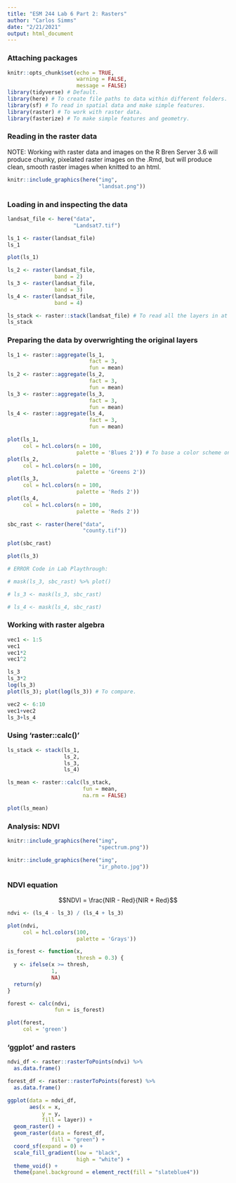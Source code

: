```yaml
---
title: "ESM 244 Lab 6 Part 2: Rasters"
author: "Carlos Simms"
date: "2/21/2021"
output: html_document
---
```


### Attaching packages

```r
knitr::opts_chunk$set(echo = TRUE, 
                      warning = FALSE, 
                      message = FALSE)
library(tidyverse) # Default.
library(here) # To create file paths to data within different folders.
library(sf) # To read in spatial data and make simple features.
library(raster) # To work with raster data.
library(fasterize) # To make simple features and geometry.
```

### Reading in the raster data

NOTE: Working with raster data and images on the R Bren Server 3.6 will produce chunky, pixelated raster images on the .Rmd, but will produce clean, smooth raster images when knitted to an html.

```r
knitr::include_graphics(here("img", 
                             "landsat.png"))
```

### Loading in and inspecting the data

```r
landsat_file <- here("data", 
                     "Landsat7.tif")

ls_1 <- raster(landsat_file)
ls_1
```

```r
plot(ls_1)
```

```r
ls_2 <- raster(landsat_file, 
               band = 2)
ls_3 <- raster(landsat_file, 
               band = 3)
ls_4 <- raster(landsat_file, 
               band = 4)

ls_stack <- raster::stack(landsat_file) # To read all the layers in at once.
ls_stack
```

### Preparing the data by overwrighting the original layers

```r
ls_1 <- raster::aggregate(ls_1, 
                          fact = 3, 
                          fun = mean)
ls_2 <- raster::aggregate(ls_2, 
                          fact = 3, 
                          fun = mean)
ls_3 <- raster::aggregate(ls_3, 
                          fact = 3, 
                          fun = mean)
ls_4 <- raster::aggregate(ls_4, 
                          fact = 3, 
                          fun = mean)

plot(ls_1, 
     col = hcl.colors(n = 100, 
                      palette = 'Blues 2')) # To base a color scheme on a single palette.
plot(ls_2, 
     col = hcl.colors(n = 100, 
                      palette = 'Greens 2'))
plot(ls_3, 
     col = hcl.colors(n = 100, 
                      palette = 'Reds 2'))
plot(ls_4, 
     col = hcl.colors(n = 100, 
                      palette = 'Reds 2'))
```

```r
sbc_rast <- raster(here("data", 
                        "county.tif"))

plot(sbc_rast)

plot(ls_3)

# ERROR Code in Lab Playthrough:

# mask(ls_3, sbc_rast) %>% plot()

# ls_3 <- mask(ls_3, sbc_rast)

# ls_4 <- mask(ls_4, sbc_rast)
```

### Working with raster algebra

```r
vec1 <- 1:5
vec1
vec1*2
vec1^2

ls_3
ls_3*2
log(ls_3)
plot(ls_3); plot(log(ls_3)) # To compare.
```

```r
vec2 <- 6:10
vec1+vec2
ls_3+ls_4
```

### Using 'raster::calc()'

```r
ls_stack <- stack(ls_1, 
                  ls_2, 
                  ls_3, 
                  ls_4)

ls_mean <- raster::calc(ls_stack, 
                        fun = mean, 
                        na.rm = FALSE)

plot(ls_mean)
```

### Analysis: NDVI

```r
knitr::include_graphics(here("img", 
                             "spectrum.png"))

knitr::include_graphics(here("img", 
                             "ir_photo.jpg"))
```

### NDVI equation

$$NDVI = \frac{NIR - Red}{NIR + Red}$$

```r
ndvi <- (ls_4 - ls_3) / (ls_4 + ls_3)

plot(ndvi, 
     col = hcl.colors(100, 
                      palette = 'Grays'))

is_forest <- function(x, 
                      thresh = 0.3) {
  y <- ifelse(x >= thresh, 
              1, 
              NA)
  return(y)
}

forest <- calc(ndvi, 
               fun = is_forest)

plot(forest, 
     col = 'green')
```

### 'ggplot' and rasters

```r
ndvi_df <- raster::rasterToPoints(ndvi) %>% 
  as.data.frame()

forest_df <- raster::rasterToPoints(forest) %>% 
  as.data.frame()

ggplot(data = ndvi_df, 
       aes(x = x, 
           y = y, 
           fill = layer)) + 
  geom_raster() + 
  geom_raster(data = forest_df, 
              fill = "green") + 
  coord_sf(expand = 0) + 
  scale_fill_gradient(low = "black", 
                      high = "white") + 
  theme_void() + 
  theme(panel.background = element_rect(fill = "slateblue4"))
```
